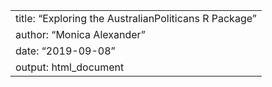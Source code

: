 ---
title: "Exploring the AustralianPoliticans R Package"
author: "Monica Alexander"
date: "2019-09-08"
output: html_document
---